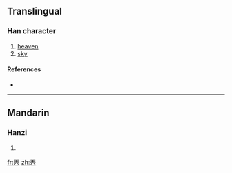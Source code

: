 ==Translingual==

===Han character===
{{Han char|rn=12|rad=八|as=04|sn=6|four=|canj=一土金 (MGC), X一土金 (XMGC)}}

# [[heaven]]
# [[sky]]

====References====
* {{Han ref|kx=0127.090|dkj=01461|dj=0284.030|hdz=10242.050|uh=5172|ud=20850}}

----

==Mandarin==

===Hanzi===
{{cmn-hanzi|pin=[[tiān]] ([[tian1]]), [[wān]] ([[wan1]])|wg=t'ien<sup>1</sup>, wan<sup>1</sup>}}

# {{defn|Mandarin}}

[[fr:兲]]
[[zh:兲]]